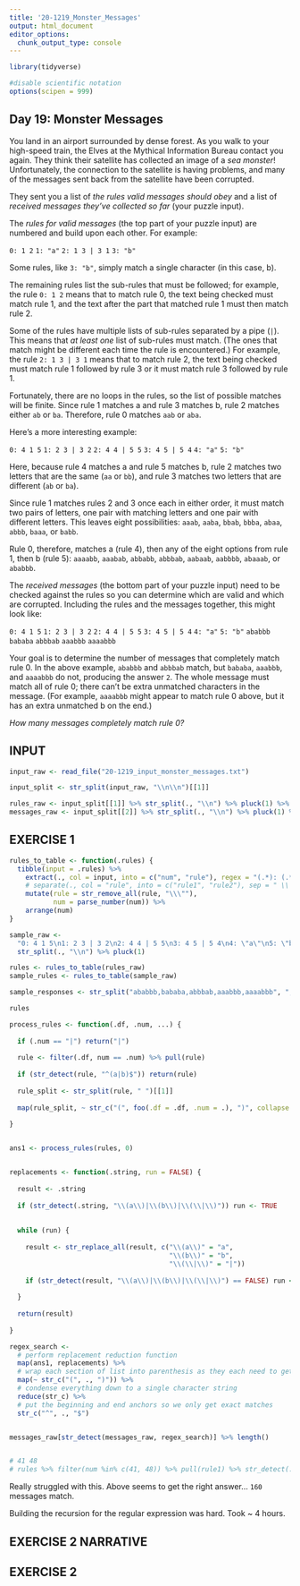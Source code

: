 ```yaml
---
title: '20-1219_Monster_Messages'
output: html_document
editor_options: 
  chunk_output_type: console
---
```


```r
library(tidyverse)

#disable scientific notation
options(scipen = 999)
```

## Day 19: Monster Messages


You land in an airport surrounded by dense forest. As you walk to your high-speed train, the Elves at the Mythical Information Bureau contact you again. They think their satellite has collected an image of a *sea monster*! Unfortunately, the connection to the satellite is having problems, and many of the messages sent back from the satellite have been corrupted.

They sent you a list of *the rules valid messages should obey* and a list of *received messages they've collected so far* (your puzzle input).

The *rules for valid messages* (the top part of your puzzle input) are numbered and build upon each other. For example:

`0: 1 2`
`1: "a"`
`2: 1 3 | 3 1`
`3: "b"`

Some rules, like `3: "b"`, simply match a single character (in this case, b).

The remaining rules list the sub-rules that must be followed; for example, the rule `0: 1 2` means that to match rule 0, the text being checked must match rule 1, and the text after the part that matched rule 1 must then match rule 2.

Some of the rules have multiple lists of sub-rules separated by a pipe (`|`). This means that *at least one* list of sub-rules must match. (The ones that match might be different each time the rule is encountered.) For example, the rule `2: 1 3 | 3 1` means that to match rule 2, the text being checked must match rule 1 followed by rule 3 or it must match rule 3 followed by rule 1.

Fortunately, there are no loops in the rules, so the list of possible matches will be finite. Since rule 1 matches a and rule 3 matches b, rule 2 matches either `ab` or `ba`. Therefore, rule 0 matches `aab` or `aba`.

Here's a more interesting example:

`0: 4 1 5`
`1: 2 3 | 3 2`
`2: 4 4 | 5 5`
`3: 4 5 | 5 4`
`4: "a"`
`5: "b"`

Here, because rule 4 matches a and rule 5 matches b, rule 2 matches two letters that are the same (`aa` or `bb`), and rule 3 matches two letters that are different (`ab` or `ba`).

Since rule 1 matches rules 2 and 3 once each in either order, it must match two pairs of letters, one pair with matching letters and one pair with different letters. This leaves eight possibilities: `aaab`, `aaba`, `bbab`, `bbba`, `abaa`, `abbb`, `baaa`, or `babb`.

Rule 0, therefore, matches a (rule 4), then any of the eight options from rule 1, then b (rule 5): `aaaabb`, `aaabab`, `abbabb`, `abbbab`, `aabaab`, `aabbbb`, `abaaab`, or `ababbb`.

The *received messages* (the bottom part of your puzzle input) need to be checked against the rules so you can determine which are valid and which are corrupted. Including the rules and the messages together, this might look like:

`0: 4 1 5`
`1: 2 3 | 3 2`
`2: 4 4 | 5 5`
`3: 4 5 | 5 4`
`4: "a"`
`5: "b"`
` `
`ababbb`
`bababa`
`abbbab`
`aaabbb`
`aaaabbb`

Your goal is to determine the number of messages that completely match rule 0. In the above example, `ababbb` and `abbbab` match, but `bababa`, `aaabbb`, and `aaaabbb` do not, producing the answer `2`. The whole message must match all of rule 0; there can't be extra unmatched characters in the message. (For example, `aaaabbb` might appear to match rule 0 above, but it has an extra unmatched b on the end.)

*How many messages completely match rule 0?*

## INPUT

```r
input_raw <- read_file("20-1219_input_monster_messages.txt")

input_split <- str_split(input_raw, "\\n\\n")[[1]]  

rules_raw <- input_split[[1]] %>% str_split(., "\\n") %>% pluck(1) %>% .[. != ""]
messages_raw <- input_split[[2]] %>% str_split(., "\\n") %>% pluck(1) %>% .[. != ""]

```


## EXERCISE 1

```r
rules_to_table <- function(.rules) {
  tibble(input = .rules) %>% 
    extract(., col = input, into = c("num", "rule"), regex = "(.*): (.*)") %>% 
    # separate(., col = "rule", into = c("rule1", "rule2"), sep = " \\| ", fill = "right") %>% 
    mutate(rule = str_remove_all(rule, "\\\""), 
           num = parse_number(num)) %>% 
    arrange(num)
}

sample_raw <- 
  "0: 4 1 5\n1: 2 3 | 3 2\n2: 4 4 | 5 5\n3: 4 5 | 5 4\n4: \"a\"\n5: \"b\"" %>% 
  str_split(., "\\n") %>% pluck(1)

rules <- rules_to_table(rules_raw)
sample_rules <- rules_to_table(sample_raw)

sample_responses <- str_split("ababbb,bababa,abbbab,aaabbb,aaaabbb", ",")[[1]]

rules

process_rules <- function(.df, .num, ...) {
  
  if (.num == "|") return("|")
  
  rule <- filter(.df, num == .num) %>% pull(rule)
  
  if (str_detect(rule, "^(a|b)$")) return(rule)
  
  rule_split <- str_split(rule, " ")[[1]]
  
  map(rule_split, ~ str_c("(", foo(.df = .df, .num = .), ")", collapse = ""))
  
}


ans1 <- process_rules(rules, 0) 


replacements <- function(.string, run = FALSE) {
  
  result <- .string
  
  if (str_detect(.string, "\\(a\\)|\\(b\\)|\\(\\|\\)")) run <- TRUE
  
  
  while (run) {
    
    result <- str_replace_all(result, c("\\(a\\)" = "a",
                                        "\\(b\\)" = "b", 
                                        "\\(\\|\\)" = "|"))
    
    if (str_detect(result, "\\(a\\)|\\(b\\)|\\(\\|\\)") == FALSE) run <- FALSE
    
  }
  
  return(result)
  
}

regex_search <- 
  # perform replacement reduction function
  map(ans1, replacements) %>% 
  # wrap each section of list into parenthesis as they each need to get processed as a group
  map(~ str_c("(", ., ")")) %>% 
  # condense everything down to a single character string
  reduce(str_c) %>% 
  # put the beginning and end anchors so we only get exact matches
  str_c("^", ., "$")


messages_raw[str_detect(messages_raw, regex_search)] %>% length()


# 41 48
# rules %>% filter(num %in% c(41, 48)) %>% pull(rule1) %>% str_detect(., "a|b")

```

Really struggled with this. Above seems to get the right answer... `160` messages match.

Building the recursion for the regular expression was hard. Took ~ 4 hours. 



## EXERCISE 2 NARRATIVE



## EXERCISE 2

```r


```